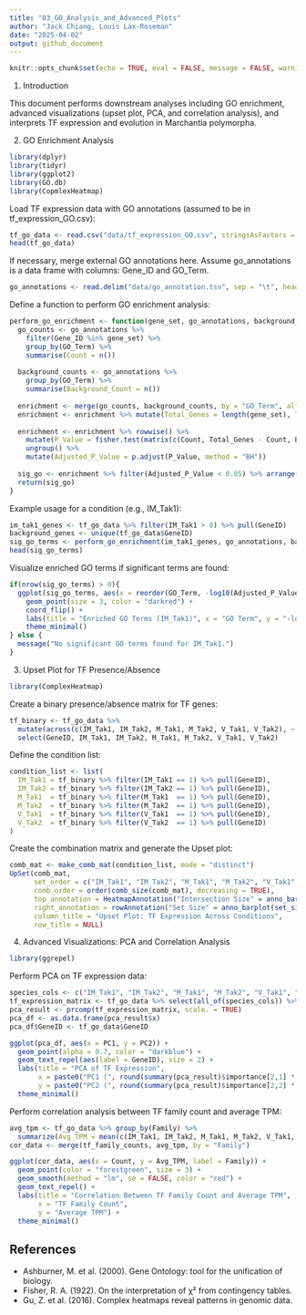 ```yaml
---
title: "03_GO_Analysis_and_Advanced_Plots"
author: "Jack Chiang, Louis Lax-Roseman"
date: "2025-04-02"
output: github_document
---
```


```r
knitr::opts_chunk$set(echo = TRUE, eval = FALSE, message = FALSE, warning = FALSE)
```

1. Introduction

This document performs downstream analyses including GO enrichment, advanced visualizations (upset plot, PCA, and correlation analysis), and interprets TF expression and evolution in Marchantia polymorpha.

2. GO Enrichment Analysis

```r
library(dplyr)
library(tidyr)
library(ggplot2)
library(GO.db)
library(CopmlexHeatmap)

```

Load TF expression data with GO annotations (assumed to be in tf_expression_GO.csv):
```r
tf_go_data <- read.csv("data/tf_expression_GO.csv", stringsAsFactors = FALSE)
head(tf_go_data)

```

If necessary, merge external GO annotations here. Assume go_annotations is a data frame with columns: Gene_ID and GO_Term.

```r
go_annotations <- read.delim("data/go_annotation.tsv", sep = "\t", header = TRUE, stringsAsFactors = FALSE)

```

Define a function to perform GO enrichment analysis:
```r
perform_go_enrichment <- function(gene_set, go_annotations, background_genes) {
  go_counts <- go_annotations %>% 
    filter(Gene_ID %in% gene_set) %>% 
    group_by(GO_Term) %>% 
    summarise(Count = n())
  
  background_counts <- go_annotations %>% 
    group_by(GO_Term) %>% 
    summarise(Background_Count = n())
  
  enrichment <- merge(go_counts, background_counts, by = "GO_Term", all.x = TRUE)
  enrichment <- enrichment %>% mutate(Total_Genes = length(gene_set), Total_Background = length(background_genes))
  
  enrichment <- enrichment %>% rowwise() %>% 
    mutate(P_Value = fisher.test(matrix(c(Count, Total_Genes - Count, Background_Count, Total_Background - Background_Count), nrow = 2))$p.value) %>% 
    ungroup() %>% 
    mutate(Adjusted_P_Value = p.adjust(P_Value, method = "BH"))
  
  sig_go <- enrichment %>% filter(Adjusted_P_Value < 0.05) %>% arrange(Adjusted_P_Value)
  return(sig_go)
}


```
Example usage for a condition (e.g., IM_Tak1):
```r
im_tak1_genes <- tf_go_data %>% filter(IM_Tak1 > 0) %>% pull(GeneID)
background_genes <- unique(tf_go_data$GeneID)
sig_go_terms <- perform_go_enrichment(im_tak1_genes, go_annotations, background_genes)
head(sig_go_terms)
```

Visualize enriched GO terms if significant terms are found:
```r
if(nrow(sig_go_terms) > 0){
  ggplot(sig_go_terms, aes(x = reorder(GO_Term, -log10(Adjusted_P_Value)), y = -log10(Adjusted_P_Value))) +
    geom_point(size = 3, color = "darkred") +
    coord_flip() +
    labs(title = "Enriched GO Terms (IM_Tak1)", x = "GO Term", y = "-log10(Adjusted P-Value)") +
    theme_minimal()
} else {
  message("No significant GO terms found for IM_Tak1.")
}


```

3. Upset Plot for TF Presence/Absence
```r
library(ComplexHeatmap)


```
Create a binary presence/absence matrix for TF genes:

```r
tf_binary <- tf_go_data %>%
  mutate(across(c(IM_Tak1, IM_Tak2, M_Tak1, M_Tak2, V_Tak1, V_Tak2), ~ ifelse(. > 0, 1, 0))) %>%
  select(GeneID, IM_Tak1, IM_Tak2, M_Tak1, M_Tak2, V_Tak1, V_Tak2)

```

Define the condition list:

```r
condition_list <- list(
  IM_Tak1 = tf_binary %>% filter(IM_Tak1 == 1) %>% pull(GeneID),
  IM_Tak2 = tf_binary %>% filter(IM_Tak2 == 1) %>% pull(GeneID),
  M_Tak1  = tf_binary %>% filter(M_Tak1  == 1) %>% pull(GeneID),
  M_Tak2  = tf_binary %>% filter(M_Tak2  == 1) %>% pull(GeneID),
  V_Tak1  = tf_binary %>% filter(V_Tak1  == 1) %>% pull(GeneID),
  V_Tak2  = tf_binary %>% filter(V_Tak2  == 1) %>% pull(GeneID)
)


```

Create the combination matrix and generate the Upset plot:


```r
comb_mat <- make_comb_mat(condition_list, mode = "distinct")
UpSet(comb_mat,
      set_order = c("IM_Tak1", "IM_Tak2", "M_Tak1", "M_Tak2", "V_Tak1", "V_Tak2"),
      comb_order = order(comb_size(comb_mat), decreasing = TRUE),
      top_annotation = HeatmapAnnotation("Intersection Size" = anno_barplot(comb_size(comb_mat), add_numbers = TRUE)),
      right_annotation = rowAnnotation("Set Size" = anno_barplot(set_size(comb_mat), add_numbers = TRUE)),
      column_title = "Upset Plot: TF Expression Across Conditions",
      row_title = NULL)

```

4. Advanced Visualizations: PCA and Correlation Analysis

```r
library(ggrepel)

```

Perform PCA on TF expression data:

```r
species_cols <- c("IM_Tak1", "IM_Tak2", "M_Tak1", "M_Tak2", "V_Tak1", "V_Tak2")
tf_expression_matrix <- tf_go_data %>% select(all_of(species_cols)) %>% as.matrix()
pca_result <- prcomp(tf_expression_matrix, scale. = TRUE)
pca_df <- as.data.frame(pca_result$x)
pca_df$GeneID <- tf_go_data$GeneID

ggplot(pca_df, aes(x = PC1, y = PC2)) +
  geom_point(alpha = 0.7, color = "darkblue") +
  geom_text_repel(aes(label = GeneID), size = 2) +
  labs(title = "PCA of TF Expression",
       x = paste0("PC1 (", round(summary(pca_result)$importance[2,1] * 100, 1), "%)"),
       y = paste0("PC2 (", round(summary(pca_result)$importance[2,2] * 100, 1), "%)")) +
  theme_minimal()

```

Perform correlation analysis between TF family count and average TPM:

```r
avg_tpm <- tf_go_data %>% group_by(Family) %>% 
  summarize(Avg_TPM = mean(c(IM_Tak1, IM_Tak2, M_Tak1, M_Tak2, V_Tak1, V_Tak2), na.rm = TRUE))
cor_data <- merge(tf_family_counts, avg_tpm, by = "Family")

ggplot(cor_data, aes(x = Count, y = Avg_TPM, label = Family)) +
  geom_point(color = "forestgreen", size = 3) +
  geom_smooth(method = "lm", se = FALSE, color = "red") +
  geom_text_repel() +
  labs(title = "Correlation Between TF Family Count and Average TPM",
       x = "TF Family Count",
       y = "Average TPM") +
  theme_minimal()

```



## References
- Ashburner, M. et al. (2000). Gene Ontology: tool for the unification of biology.
- Fisher, R. A. (1922). On the interpretation of χ² from contingency tables.
- Gu, Z. et al. (2016). Complex heatmaps reveal patterns in genomic data.

